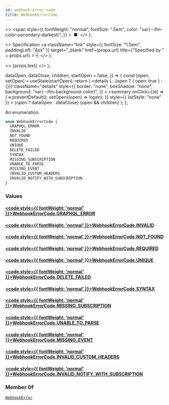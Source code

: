 ```yaml
---
id: webhook-error-code
title: WebhookErrorCode
---
```


  <>
    <span
      style={{
        fontWeight: "normal",
        fontSize: ".5em",
        color: "var(--ifm-color-secondary-darkest)",
      }}
    >
      &nbsp;●&nbsp;
    </span>
  </>
);

  <>
    Specification
    <a
      className="link"
      style={{ fontSize: "1.5em", paddingLeft: "4px" }}
      target="\_blank"
      href={props.url}
      title={"Specified by " + props.url}
    >
      ⎘
    </a>
  </>
);

  <>
    <span className={props.class}>{props.text}</span>
  </>
);


  dataOpen,
  dataClose,
  children,
  startOpen = false,
}) => {
  const [open, setOpen] = useState(startOpen);
  return (
    <details
      {...(open ? { open: true } : {})}
      className="details"
      style={{
        border: "none",
        boxShadow: "none",
        background: "var(--ifm-background-color)",
      }}
    >
      <summary
        onClick={(e) => {
          e.preventDefault();
          setOpen((open) => !open);
        }}
        style={{ listStyle: "none" }}
      >
        {open ? dataOpen : dataClose}
      </summary>
      {open && children}
    </details>
  );
};

An enumeration.

```graphql
enum WebhookErrorCode {
  GRAPHQL_ERROR
  INVALID
  NOT_FOUND
  REQUIRED
  UNIQUE
  DELETE_FAILED
  SYNTAX
  MISSING_SUBSCRIPTION
  UNABLE_TO_PARSE
  MISSING_EVENT
  INVALID_CUSTOM_HEADERS
  INVALID_NOTIFY_WITH_SUBSCRIPTION
}
```

### Values

#### [<code style={{ fontWeight: 'normal' }}>WebhookErrorCode.<b>GRAPHQL_ERROR</b></code>](#)

>

#### [<code style={{ fontWeight: 'normal' }}>WebhookErrorCode.<b>INVALID</b></code>](#)

>

#### [<code style={{ fontWeight: 'normal' }}>WebhookErrorCode.<b>NOT_FOUND</b></code>](#)

>

#### [<code style={{ fontWeight: 'normal' }}>WebhookErrorCode.<b>REQUIRED</b></code>](#)

>

#### [<code style={{ fontWeight: 'normal' }}>WebhookErrorCode.<b>UNIQUE</b></code>](#)

>

#### [<code style={{ fontWeight: 'normal' }}>WebhookErrorCode.<b>DELETE_FAILED</b></code>](#)

>

#### [<code style={{ fontWeight: 'normal' }}>WebhookErrorCode.<b>SYNTAX</b></code>](#)

>

#### [<code style={{ fontWeight: 'normal' }}>WebhookErrorCode.<b>MISSING_SUBSCRIPTION</b></code>](#)

>

#### [<code style={{ fontWeight: 'normal' }}>WebhookErrorCode.<b>UNABLE_TO_PARSE</b></code>](#)

>

#### [<code style={{ fontWeight: 'normal' }}>WebhookErrorCode.<b>MISSING_EVENT</b></code>](#)

>

#### [<code style={{ fontWeight: 'normal' }}>WebhookErrorCode.<b>INVALID_CUSTOM_HEADERS</b></code>](#)

>

#### [<code style={{ fontWeight: 'normal' }}>WebhookErrorCode.<b>INVALID_NOTIFY_WITH_SUBSCRIPTION</b></code>](#)

>

### Member Of

[`WebhookError`](../../../api-reference/webhooks/objects/webhook-error) <Badge class="badge badge--secondary" text="object"/>
